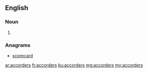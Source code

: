 ==English==

===Noun===
{{head|en|plural}}

# {{plural of|accorder|lang=en}}

===Anagrams===
* [[scorecard#English|scorecard]]

[[ar:accorders]]
[[fr:accorders]]
[[ku:accorders]]
[[mg:accorders]]
[[my:accorders]]